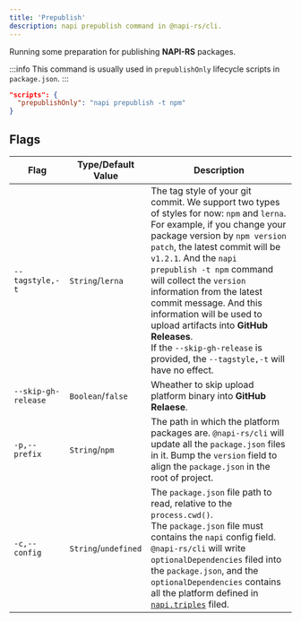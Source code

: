 ```yaml
---
title: 'Prepublish'
description: napi prepublish command in @napi-rs/cli.
---
```



Running some preparation for publishing **NAPI-RS** packages.

:::info
This command is usually used in `prepublishOnly` lifecycle scripts in `package.json`.
:::

```json {2} title=package.json
"scripts": {
  "prepublishOnly": "napi prepublish -t npm"
}
```

## Flags

| Flag                | Type/Default Value   | Description                                                                                                                                                                                                                                                                                                                                                                                                                                                                                                                   |
| ------------------- | -------------------- | ----------------------------------------------------------------------------------------------------------------------------------------------------------------------------------------------------------------------------------------------------------------------------------------------------------------------------------------------------------------------------------------------------------------------------------------------------------------------------------------------------------------------------- |
| `--tagstyle,-t`     | `String`/`lerna`     | The tag style of your git commit. We support two types of styles for now: `npm` and `lerna`. For example, if you change your package version by `npm version patch`, the latest commit will be `v1.2.1`. And the `napi prepublish -t npm` command will collect the `version` information from the latest commit message. And this information will be used to upload artifacts into **GitHub Releases**. <br />If the <Green>`--skip-gh-release`</Green> is provided, the <Green>`--tagstyle,-t`</Green> will have no effect. |
| `--skip-gh-release` | `Boolean`/`false`    | Wheather to skip upload platform binary into **GitHub Relaese**.                                                                                                                                                                                                                                                                                                                                                                                                                                                              |
| `-p,--prefix`       | `String`/`npm`       | The path in which the platform packages are. `@napi-rs/cli` will update all the `package.json` files in it. Bump the `version` field to align the `package.json` in the root of project.                                                                                                                                                                                                                                                                                                                                      |
| `-c,--config`       | `String`/`undefined` | The `package.json` file path to read, relative to the `process.cwd()`.<br />The `package.json` file must contains the `napi` config field.<br /><Warning>`@napi-rs/cli` will write `optionalDependencies` filed into the `package.json`, and the `optionalDependencies` contains all the platform defined in [`napi.triples`](./napi-config) filed.</Warning>                                                                                                                                                                 |
